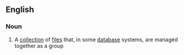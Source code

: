 ==English==

===Noun===
{{en-noun}}

# {{context|computing|lang=en}} A [[collection]] of [[file]]s that, in some [[database]] systems, are managed together as a group